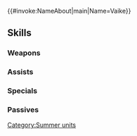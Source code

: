 {{#invoke:NameAbout|main|Name=Vaike}}{{HeroPage Tabs}}
{{Hero Infobox
|Name=Vaike
|Title=Sunbaked Stunner
|WeaponType=Green Axe
|MoveType=Infantry
|Origin=Fire Emblem Awakening
|Gender=Male
|actorEN=Michael Sorich
|actorJP=遠藤大輔
|artist=さいのすけ
|additionDate=June 17, 2024
|releaseDate=June 17, 2024
|cv1=10
|cv2=101100
|TagID=水着ヴェイク
|InternalID=1111
|Properties=tempest,limited,specDisplay
|description=A hothead who sees Chrom as his rival, set on turning up the summer heat. Appears in Fire Emblem Awakening.
}}
{{Stats Page
|Lv1HP=20|Lv1ATK=12|Lv1SPD=7|Lv1DEF=12|Lv1RES=5
|GRHP=60|GRATK=80|GRSPD=60|GRDEF=70|GRRES=45
}}
==Skills==
===Weapons===
{{Weapons Table
|weapon1=Iron Axe
|weapon1Default=1
|weapon1Unlock=1
|weapon2=Steel Axe
|weapon2Default=2
|weapon2Unlock=2
|weapon3=Tropical Conch
|weapon3Default=3
|weapon3Unlock=3
|weapon4=Tropical Conch+
|weapon4Default=5
|weapon4Unlock=5
}}
===Assists===
{{Assists Table
|assist1=Smite
|assist1Default=4
|assist1Unlock=3
}}
===Specials===
{{Specials Table}}
===Passives===
{{Passives Table
|passiveA1=Atk/Def Finish 1
|passiveA2=Atk/Def Finish 2
|passiveA3=Atk/Def Finish 3
|passiveA1Unlock=3
|passiveA2Unlock=4
|passiveA3Unlock=5
|passiveB1=Atk/Def Link 1
|passiveB2=Atk/Def Link 2
|passiveB3=Atk/Def Link 3
|passiveB1Unlock=1
|passiveB2Unlock=2
|passiveB3Unlock=4
}}
{{Heroes Navbox}}
[[Category:Summer units]]